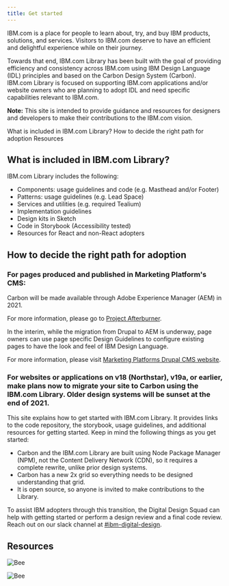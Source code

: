 ```yaml
---
title: Get started
---
```


<PageDescription>

IBM.com is a place for people to learn about, try, and buy IBM products, solutions, and services. Visitors to IBM.com deserve to have an efficient and delightful experience while on their journey.

</PageDescription>

<PageDescription>

Towards that end, IBM.com Library has been built with the goal of providing efficiency and consistency across IBM.com using IBM Design Language (IDL) principles and based on the Carbon Design System (Carbon). IBM.com Library is focused on supporting IBM.com applications and/or website owners who are planning to adopt IDL and need specific capabilities relevant to IBM.com.  

</PageDescription>

<InlineNotification>

**Note:** This site is intended to provide guidance and resources for designers and developers to make their contributions to the IBM.com vision.

</InlineNotification>

<AnchorLinks>

<AnchorLink>What is included in IBM.com Library?</AnchorLink>
<AnchorLink>How to decide the right path for adoption</AnchorLink>
<AnchorLink>Resources</AnchorLink>

</AnchorLinks>


## What is included in IBM.com Library?
IBM.com Library includes the following:

* Components: usage guidelines and code (e.g. Masthead and/or Footer)
* Patterns: usage guidelines (e.g. Lead Space)
* Services and utilities (e.g. required Tealium)
* Implementation guidelines 
* Design kits in Sketch
* Code in Storybook (Accessibility tested)
* Resources for React and non-React adopters 

## How to decide the right path for adoption

### For pages produced and published in Marketing Platform's CMS:
Carbon will be made available through Adobe Experience Manager (AEM) in 2021. 

For more information, please go to [Project Afterburner](https://w3.ibm.com/w3publisher/adobe/).

In the interim, while the migration from Drupal to AEM is underway, page owners can use page specific Design Guidelines to configure existing pages to have the look and feel of IBM Design Language. 

For more information, please visit [Marketing Platforms Drupal CMS website](https://w3.ibm.com/w3publisher/squad-pulse/marketing-platforms/drupal-cms#Links).

### For websites or applications on v18 (Northstar), v19a, or earlier, make plans now to migrate your site to Carbon using the IBM.com Library.  Older design systems will be sunset at the end of 2021.  
This site explains how to get started with IBM.com Library. It provides links to the code repository, the storybook, usage guidelines, and additional resources for getting started. Keep in mind the following things as you get started:

* Carbon and the IBM.com Library are built using Node Package Manager (NPM), not the Content Delivery Network (CDN), so it requires a complete rewrite, unlike prior design systems.
* Carbon has a new 2x grid so everything needs to be designed understanding that grid.
* It is open source, so anyone is invited to make contributions to the Library.

To assist IBM adopters through this transition, the Digital Design Squad can help with getting started or perform a design review and a final code review. Reach out on our slack channel at [#ibm-digital-design](https://ibm-studios.slack.com/archives/C2PLX8GQ6).

## Resources 

<Row className="resource-card-group">
  <Column colMd={4} colLg={4} noGutterSm>
    <ResourceCard
      subTitle="Designing"
      actionIcon="arrowRight"
      href="/get-started/designing"
    >
    </ResourceCard>
  </Column>
  <Column colMd={4} colLg={4} noGutterSm>
    <ResourceCard
      subTitle="Coding"  
      actionIcon="arrowRight"            
      href="/get-started/coding"
    >
    </ResourceCard>
  </Column>
  <Column colMd={4} colLg={4} noGutterSm>
    <ResourceCard
      subTitle="Resources"
      actionIcon="arrowRight"            
      href="/resources"
    >

![Bee](../../images/bee_icon.svg)

</ResourceCard>
  </Column>
  <Column colMd={4} colLg={4} noGutterSm>
    <ResourceCard
      subTitle="Help"    
      actionIcon="arrowRight"            
      href="/help"
    >

![Bee](../../images/bee_icon.svg)

</ResourceCard>
  </Column>
</Row>

